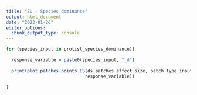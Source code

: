 ```yaml
---
title: "SL - Species dominance"
output: html_document
date: "2023-01-26"
editor_options: 
  chunk_output_type: console
---
```


```r
for (species_input in protist_species_dominance){
  
  response_variable = paste0(species_input, "_d")
  
  print(plot.patches.points.ES(ds_patches_effect_size, patch_type_input,
                              response_variable))
  
}
```